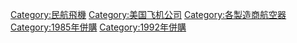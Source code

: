 {{Catnav|頁面分類|人类社会|交通|航空|航空飞行器|飛機}}
{{Catnav|頁面分類|人类社会|交通|交通工具|航空飞行器|飛機}}
{{Commonscat|Cessna}}

{{DEFAULTSORT:Cessna}}
[[Category:民航飛機|Category:民航飛機]]
[[Category:美国飞机公司|Category:美国飞机公司]]
[[Category:各製造商航空器|Category:各製造商航空器]]
[[Category:1985年併購|Category:1985年併購]]
[[Category:1992年併購|Category:1992年併購]]